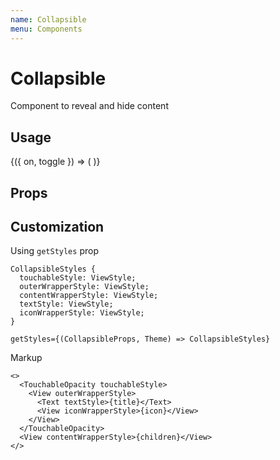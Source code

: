 ```yaml
---
name: Collapsible
menu: Components
---
```



# Collapsible

Component to reveal and hide content

## Usage

<Playground>
  <Toggle initial={false}>
    {({ on, toggle }) => (
      <Collapsible
        title={
          on ? 'Close controlled collapsible' : 'Open controlled collapsible'
        }
        isOpen={on}
        onOpen={toggle}
        onClose={toggle}
      >
        <Box
          marginVertical={16}
          justifyContent="center"
          alignItems="center"
          height={300}
          backgroundColor="#67c6bb"
        />
      </Collapsible>
    )}
  </Toggle>
  <Collapsible title="Uncontrolled collapsible">
    <Box
      marginVertical={16}
      justifyContent="center"
      alignItems="center"
      height={300}
      backgroundColor="#67c6bb"
    />
  </Collapsible>
</Playground>

## Props

<Props of={Collapsible} />

## Customization

Using `getStyles` prop

```
CollapsibleStyles {
  touchableStyle: ViewStyle;
  outerWrapperStyle: ViewStyle;
  contentWrapperStyle: ViewStyle;
  textStyle: ViewStyle;
  iconWrapperStyle: ViewStyle;
}

getStyles={(CollapsibleProps, Theme) => CollapsibleStyles}
```

Markup

```tsx
<>
  <TouchableOpacity touchableStyle>
    <View outerWrapperStyle>
      <Text textStyle>{title}</Text>
      <View iconWrapperStyle>{icon}</View>
    </View>
  </TouchableOpacity>
  <View contentWrapperStyle>{children}</View>
</>
```
